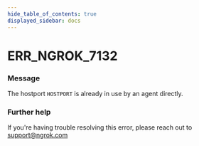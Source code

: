 ```yaml
---
hide_table_of_contents: true
displayed_sidebar: docs
---
```



# ERR_NGROK_7132

### Message

The hostport `HOSTPORT` is already in use by an agent directly.

### Further help

If you're having trouble resolving this error, please reach out to [support@ngrok.com](mailto:support@ngrok.com?subject=Help%20with%20ERR_NGROK_7132)

<ErrorDetails error="err_ngrok_7132" />

